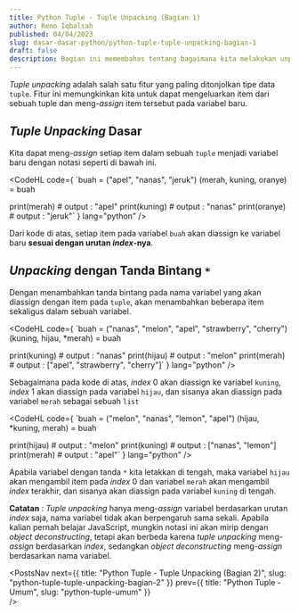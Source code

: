 ```yaml
---
title: Python Tuple - Tuple Unpacking (Bagian 1)
author: Reno Iqbalsah
published: 04/04/2023
slug: dasar-dasar-python/python-tuple-tuple-unpacking-bagian-1
draft: false
description: Bagian ini memembahas tentang bagaimana kita melakukan unpacking pada tipe data tuple pada bahasa pemrograman Python.
---
```


_Tuple unpacking_ adalah salah satu fitur yang paling ditonjolkan tipe data `tuple`. Fitur ini memungkinkan kita untuk dapat mengeluarkan item dari sebuah tuple dan meng-_assign_ 
item tersebut pada variabel baru. 

## _Tuple Unpacking_ Dasar

Kita dapat meng-_assign_ setiap item dalam sebuah `tuple` menjadi variabel baru dengan notasi seperti di bawah ini.

<CodeHL
code={
`buah = ("apel", "nanas", "jeruk")
(merah, kuning, oranye) = buah

print(merah) # output : "apel"
print(kuning) # output : "nanas"
print(oranye) # output : "jeruk"`
}
lang="python"
/>

Dari kode di atas, setiap item pada variabel `buah` akan diassign ke variabel baru **sesuai dengan urutan _index_-nya**.

## _Unpacking_ dengan Tanda Bintang `*`

Dengan menambahkan tanda bintang pada nama variabel yang akan diassign dengan item pada `tuple`, akan menambahkan beberapa item sekaligus dalam sebuah variabel.

<CodeHL
code={
`buah = ("nanas", "melon", "apel", "strawberry", "cherry")
(kuning, hijau, *merah) = buah

print(kuning) # output : "nanas"
print(hijau) # output : "melon"
print(merah) # output : ["apel", "strawberry", "cherry"]`
}
lang="python"
/>

Sebagaimana pada kode di atas, _index_ 0 akan diassign ke variabel `kuning`, _index_ 1 akan diassign pada variabel `hijau`, dan sisanya akan diassign pada variabel `merah`
sebagai sebuah `list`

<CodeHL
code={
`buah = ("melon", "nanas", "lemon", "apel")
(hijau, *kuning, merah) = buah

print(hijau) # output : "melon"
print(kuning) # output : ["nanas", "lemon"]
print(merah) # output : "apel"`
}
lang="python"
/>

Apabila variabel dengan tanda `*` kita letakkan di tengah, maka variabel `hijau` akan mengambil item pada _index_ 0 dan variabel `merah` akan mengambil _index_ terakhir,
dan sisanya akan diassign pada variabel `kuning` di tengah.

**Catatan** : _Tuple unpacking_ hanya meng-_assign_ variabel berdasarkan urutan _index_ saja, nama variabel tidak akan berpengaruh sama sekali. Apabila kalian pernah belajar
JavaScript, mungkin notasi ini akan mirip dengan _object deconstructing_, tetapi akan berbeda karena _tuple unpacking_ meng-_assign_ berdasarkan _index_, sedangkan _object deconstructing_
meng-_assign_ berdasarkan nama variabel.

<PostsNav
  next={{
    title: "Python Tuple - Tuple Unpacking (Bagian 2)",
    slug: "python-tuple-tuple-unpacking-bagian-2"
  }}
  prev={{
    title: "Python Tuple - Umum",
    slug: "python-tuple-umum"
  }}  
/>